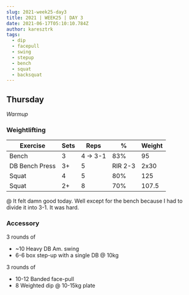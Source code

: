 ```yaml
---
slug: 2021-week25-day3
title: 2021 | WEEK25 | DAY 3
date: 2021-06-17T05:10:10.784Z
author: karesztrk
tags:
  - dip
  - facepull
  - swing
  - stepup
  - bench
  - squat
  - backsquat
---
```

## Thursday

*Warmup*

### Weightlifting

| Exercise       | Sets | Reps     | %       | Weight |
| -------------- | ---- | -------- | ------- | ------ |
| Bench          | 3    | 4 -> 3-1 | 83%     | 95     |
| DB Bench Press | 3+   | 5        | RIR 2-3 | 2x30   |
| Squat          | 4    | 5        | 80%     | 125    |
| Squat          | 2+   | 8        | 70%     | 107.5  |

@ It felt damn good today. Well except for the bench because I had to divide it into 3-1. It was hard.

### Accessory

3 rounds of

* ~10 Heavy DB Am. swing
* 6-6 box step-up with a single DB @ 10kg

3 rounds of

* 10-12 Banded face-pull
* 8 Weighted dip @ 10-15kg plate